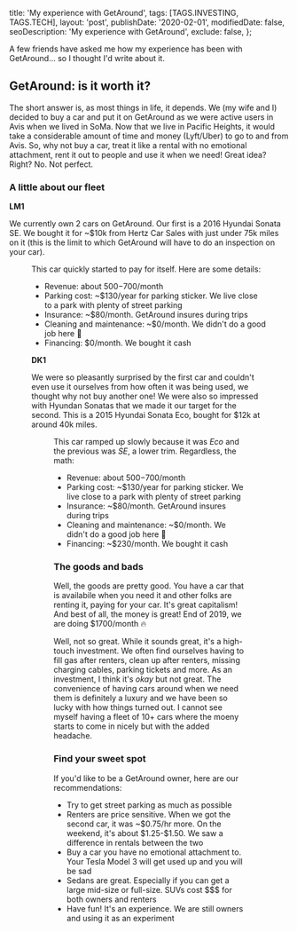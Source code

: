 
  title: 'My experience with GetAround',
  tags: [TAGS.INVESTING, TAGS.TECH],
  layout: 'post',
  publishDate: '2020-02-01',
  modifiedDate: false,
  seoDescription: 'My experience with GetAround',
  exclude: false,
};

<BlogMeta meta={meta} />

A few friends have asked me how my experience has been with GetAround... so I thought I'd write about it.

## GetAround: is it worth it?

The short answer is, as most things in life, it depends. We (my wife and I) decided to buy a
car and put it on GetAround as we were active users in Avis when we lived in SoMa. Now that
we live in Pacific Heights, it would take a considerable amount of time and money (Lyft/Uber) to
go to and from Avis. So, why not buy a car, treat it like a rental with no emotional attachment,
rent it out to people and use it when we need! Great idea? Right? No. Not perfect.

### A little about our fleet

**LM1**

We currently own 2 cars on GetAround. Our first is a 2016 Hyundai Sonata SE. We bought it for ~\$10k from
Hertz Car Sales with just under 75k miles on it (this is the limit to which GetAround will have to do an inspection
on your car).

<Figure
  src="https://lh3.googleusercontent.com/B3TFkSVZgf4DOTuzckKFcLvgwbWN95nBBpSAJP6bEsin1znbifMr2235DZJE5KlEQLpu-WvIWaRa9ND3wKpiEA=w770-h513-p"
  alt="LM1"
/>

This car quickly started to pay for itself. Here are some details:

- Revenue: about $500-$700/month
- Parking cost: ~\$130/year for parking sticker. We live close to a park with plenty of street parking
- Insurance: ~\$80/month. GetAround insures during trips
- Cleaning and maintenance: ~\$0/month. We didn't do a good job here 🙈
- Financing: \$0/month. We bought it cash

**DK1**

We were so pleasantly surprised by the first car and couldn't even use it ourselves from how often
it was being used, we thought why not buy another one! We were also so impressed with Hyundan Sonatas
that we made it our target for the second. This is a 2015 Hyundai Sonata Eco, bought for \$12k at around 40k miles.

<Figure
  src="https://lh3.googleusercontent.com/Lxeb_v0tgJ49PcyNVav6M3qxldtGVagrktGCDVE88-H2ZvBR9joAXbV8Daqph2cOGbKR1keJ-SFV3Uv-oTjWnQ=w770-h513-p"
  alt="DK1"
/>

This car ramped up slowly because it was _Eco_ and the previous was _SE_, a lower trim. Regardless, the math:

- Revenue: about $500-$700/month
- Parking cost: ~\$130/year for parking sticker. We live close to a park with plenty of street parking
- Insurance: ~\$80/month. GetAround insures during trips
- Cleaning and maintenance: ~\$0/month. We didn't do a good job here 🙈
- Financing: ~\$230/month. We bought it cash

### The goods and bads

Well, the goods are pretty good. You have a car that is availabile when you need it and other folks
are renting it, paying for your car. It's great capitalism! And best of all, the money is great!
End of 2019, we are doing \$1700/month 🔥

Well, not so great. While it sounds great, it's a high-touch investment. We often find ourselves having
to fill gas after renters, clean up after renters, missing charging cables, parking tickets and more.
As an investment, I think it's _okay_ but not great. The convenience of having cars around when we need them is
definitely a luxury and we have been so lucky with how things turned out. I cannot see myself having a fleet of
10+ cars where the moeny starts to come in nicely but with the added headache.

### Find your sweet spot

If you'd like to be a GetAround owner, here are our recommendations:

- Try to get street parking as much as possible
- Renters are price sensitive. When we got the second car, it was ~$0.75/hr more. On the weekend, it's about $1.25-\$1.50. We saw a difference in rentals between the two
- Buy a car you have no emotional attachment to. Your Tesla Model 3 will get used up and you will be sad
- Sedans are great. Especially if you can get a large mid-size or full-size. SUVs cost \$\$\$ for both owners and renters
- Have fun! It's an experience. We are still owners and using it as an experiment
